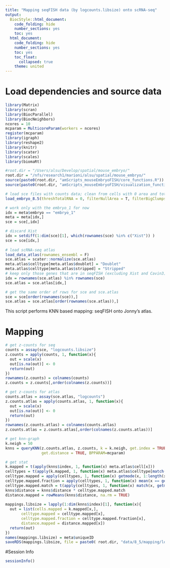 ```yaml
---
title: "Mapping seqFISH data (by logcounts.libsize) onto scRNA-seq"
output:
  BiocStyle::html_document:
    code_folding: hide
    number_sections: yes
    toc: yes  
  html_document:
    code_folding: hide
    number_sections: yes
    toc: yes
    toc_float:
      collapsed: true
    theme: united
---
```


# Load dependencies and source data

```r

library(Matrix)
library(scran)
library(BiocParallel)
library(BiocNeighbors)
ncores = 10
mcparam = MulticoreParam(workers = ncores)
register(mcparam)
library(igraph)
library(reshape2)
library(knitr)
library(scater)
library(scales)
library(biomaRt)

#root.dir = "/Users/alsu/Develop/spatial/mouse_embryo/"
root.dir = "/nfs/research1/marioni/alsu/spatial/mouse_embryo/"
source(paste0(root.dir, "amScripts_mouseEmbryoFISH/core_functions.R"))
source(paste0(root.dir, "amScripts_mouseEmbryoFISH/visualization_functions.R"))

# load sce files with counts data; clean from cells with 0 area and total # mRNA < user's threshold 
load_embryo_8.5(threshTotalRNA = 0, filterNullArea = T, filterBigClumps = T, dir = "cluster")

# work only with the embryo_1 for now
idx = meta$embryo == "embryo_1"
meta = meta[idx,]
sce = sce[,idx]

# discard Xist 
idx = setdiff(1:dim(sce)[1], which(rownames(sce) %in% c("Xist")) )
sce = sce[idx,]
  
# load scRNA-seq atlas
load_data_atlas(rownames_ensembl = F)
sce.atlas = scater::normalize(sce.atlas)
meta.atlas$celltype[meta.atlas$doublet] = "Doublet"
meta.atlas$celltype[meta.atlas$stripped] = "Stripped"
# keep only those genes that are in seqFISH (excluding Xist and Cavin3)
idx = rownames(sce.atlas) %in% rownames(sce)
sce.atlas = sce.atlas[idx,]

# get the same order of rows for sce and sce.atlas
sce = sce[order(rownames(sce)),]
sce.atlas = sce.atlas[order(rownames(sce.atlas)),]

```

This script performs KNN based mapping: seqFISH onto Jonny's atlas.

# Mapping 

```r

# get z-counts for seq
counts = assay(sce, "logcounts.libsize")
z.counts = apply(counts, 1, function(x){
  out = scale(x)
  out[is.na(out)] <- 0
  return(out)
})
rownames(z.counts) = colnames(counts)
z.counts = z.counts[,order(colnames(z.counts))]

# get z-counts for atlas
counts.atlas = assay(sce.atlas, "logcounts")
z.counts.atlas = apply(counts.atlas, 1, function(x){
  out = scale(x)
  out[is.na(out)] <- 0
  return(out)
})
rownames(z.counts.atlas) = colnames(counts.atlas)
z.counts.atlas = z.counts.atlas[,order(colnames(z.counts.atlas))]

# get knn-graph
k.neigh = 50
knns = queryKNN(z.counts.atlas, z.counts, k = k.neigh, get.index = TRUE, 
                get.distance = TRUE, BPPARAM=mcparam)

# get stat
k.mapped = t(apply(knns$index, 1, function(x) meta.atlas$cell[x]))
celltypes = t(apply(k.mapped, 1, function(x) meta.atlas$celltype[match(x, meta.atlas$cell)]))
celltype.mapped = apply(celltypes, 1, function(x) getmode(x, 1:length(x)))
celltype.mapped.fraction = apply(celltypes, 1, function(x) mean(x == getmode(x, 1:length(x))))
celltype.mapped.match = t(apply(celltypes, 1, function(x) match(x, getmode(x, 1:length(x)))))
knns$distance = knns$distance * celltype.mapped.match
distance.mapped = rowMeans(knns$distance, na.rm = TRUE)
  
mappings.libsize = lapply(1:dim(knns$index)[1], function(x){
  out = list(cells.mapped = k.mapped[x,],
       celltype.mapped = celltype.mapped[x],
       celltype.mapped.fraction = celltype.mapped.fraction[x],
       distance.mapped = distance.mapped[x])
  return(out)
})
names(mappings.libsize) = meta$uniqueID
saveRDS(mappings.libsize, file = paste0( root.dir, "data/8_5/mapping/logcounts_libsize__knn__embryo_1.rds"))

```


#Session Info
```r
sessionInfo()
```
